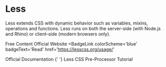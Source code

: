 # Less

Less extends CSS with dynamic behavior such as variables, mixins, operations and functions. Less runs on both the server-side (with Node.js and Rhino) or client-side (modern browsers only).

<ResourceGroupTitle>Free Content</ResourceGroupTitle>
<BadgeLink colorScheme='blue' badgeText='Read' href='https://lesscss.org/'>
  Official Website
</BadgeLink>
<BadgeLink
  colorScheme='blue'
  badgeText='Read'
  href='https://lesscss.org/usage/'
>
  Official Documentation
</BadgeLink>
<BadgeLink badgeText='Watch' href='https://www.youtube.com/watch?v=YD91G8DdUsw'>
  {' '}
  Less CSS Pre-Processor Tutorial
</BadgeLink>
